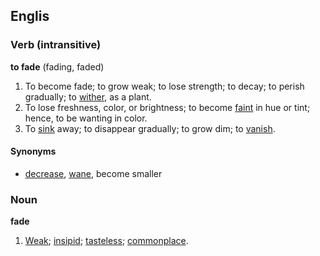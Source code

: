 ==Englis==
===Verb (intransitive)===
'''to fade''' (fading, faded)
#To become fade; to grow weak; to lose strength; to decay; to perish gradually; to [[wither]], as a plant.
#To lose freshness, color, or brightness; to become [[faint]] in hue or tint; hence, to be wanting in color.
#To [[sink]] away; to disappear gradually; to grow dim; to [[vanish]].

====Synonyms====
*[[decrease]], [[wane]], become smaller

===Noun===
'''fade'''
#[[Weak]]; [[insipid]]; [[tasteless]]; [[commonplace]].